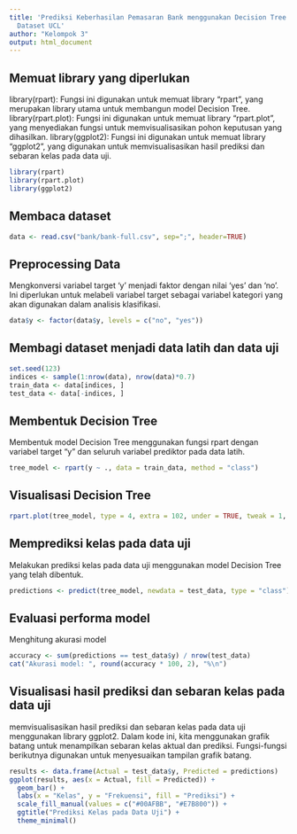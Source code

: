 ---
title: 'Prediksi Keberhasilan Pemasaran Bank menggunakan Decision Tree: Studi Kasus
  Dataset UCL'
author: "Kelompok 3"
output: html_document
---
## Memuat library yang diperlukan
library(rpart): Fungsi ini digunakan untuk memuat library "rpart", yang merupakan library utama untuk membangun model Decision Tree.
library(rpart.plot): Fungsi ini digunakan untuk memuat library "rpart.plot", yang menyediakan fungsi untuk memvisualisasikan pohon keputusan yang dihasilkan.
library(ggplot2): Fungsi ini digunakan untuk memuat library "ggplot2", yang digunakan untuk memvisualisasikan hasil prediksi dan sebaran kelas pada data uji.
```{r}
library(rpart)
library(rpart.plot)
library(ggplot2)
```
## Membaca dataset
```{r}
data <- read.csv("bank/bank-full.csv", sep=";", header=TRUE)
```
## Preprocessing Data
Mengkonversi variabel target 'y' menjadi faktor dengan nilai 'yes' dan 'no'. Ini diperlukan untuk melabeli variabel target sebagai variabel kategori yang akan digunakan dalam analisis klasifikasi.
```{r}
data$y <- factor(data$y, levels = c("no", "yes"))
```
## Membagi dataset menjadi data latih dan data uji
```{r}
set.seed(123)
indices <- sample(1:nrow(data), nrow(data)*0.7)
train_data <- data[indices, ]
test_data <- data[-indices, ]
```
## Membentuk Decision Tree
Membentuk model Decision Tree menggunakan fungsi rpart dengan variabel target "y" dan seluruh variabel prediktor pada data latih.
```{r}
tree_model <- rpart(y ~ ., data = train_data, method = "class")
```
## Visualisasi Decision Tree
```{r}
rpart.plot(tree_model, type = 4, extra = 102, under = TRUE, tweak = 1, cex = 0.7)
```
## Memprediksi kelas pada data uji
Melakukan prediksi kelas pada data uji menggunakan model Decision Tree yang telah dibentuk.
```{r}
predictions <- predict(tree_model, newdata = test_data, type = "class")
```
## Evaluasi performa model
Menghitung akurasi model
```{r}
accuracy <- sum(predictions == test_data$y) / nrow(test_data)
cat("Akurasi model: ", round(accuracy * 100, 2), "%\n")
```
## Visualisasi hasil prediksi dan sebaran kelas pada data uji
memvisualisasikan hasil prediksi dan sebaran kelas pada data uji menggunakan library ggplot2. Dalam kode ini, kita menggunakan grafik batang untuk menampilkan sebaran kelas aktual dan prediksi. Fungsi-fungsi berikutnya digunakan untuk menyesuaikan tampilan grafik batang.
```{r}
results <- data.frame(Actual = test_data$y, Predicted = predictions)
ggplot(results, aes(x = Actual, fill = Predicted)) +
  geom_bar() +
  labs(x = "Kelas", y = "Frekuensi", fill = "Prediksi") +
  scale_fill_manual(values = c("#00AFBB", "#E7B800")) +
  ggtitle("Prediksi Kelas pada Data Uji") +
  theme_minimal()
```








